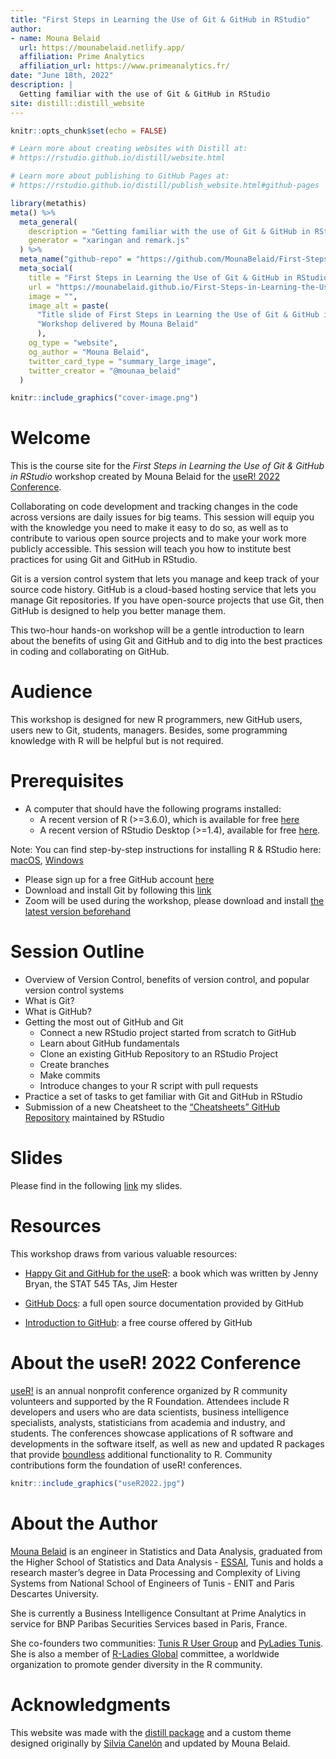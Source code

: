 ```yaml
---
title: "First Steps in Learning the Use of Git & GitHub in RStudio"
author: 
- name: Mouna Belaid
  url: https://mounabelaid.netlify.app/
  affiliation: Prime Analytics
  affiliation_url: https://www.primeanalytics.fr/
date: "June 18th, 2022"
description: |
  Getting familiar with the use of Git & GitHub in RStudio
site: distill::distill_website
---
```


```r
knitr::opts_chunk$set(echo = FALSE)

# Learn more about creating websites with Distill at:
# https://rstudio.github.io/distill/website.html

# Learn more about publishing to GitHub Pages at:
# https://rstudio.github.io/distill/publish_website.html#github-pages
```

```r
library(metathis)
meta() %>%
  meta_general(
    description = "Getting familiar with the use of Git & GitHub in RStudio",
    generator = "xaringan and remark.js"
  ) %>% 
  meta_name("github-repo" = "https://github.com/MounaBelaid/First-Steps-in-Learning-the-Use-of-Git-and-GitHub-in-RStudio") %>% 
  meta_social(
    title = "First Steps in Learning the Use of Git & GitHub in RStudio",
    url = "https://mounabelaid.github.io/First-Steps-in-Learning-the-Use-of-Git-and-GitHub-in-RStudio/",
    image = "",
    image_alt = paste(
      "Title slide of First Steps in Learning the Use of Git & GitHub in RStudio",
      "Workshop delivered by Mouna Belaid"
      ),
    og_type = "website",
    og_author = "Mouna Belaid",
    twitter_card_type = "summary_large_image",
    twitter_creator = "@mounaa_belaid"
  )
```

```r
knitr::include_graphics("cover-image.png")
```

# Welcome

This is the course site for the _First Steps in Learning the Use of Git & GitHub in RStudio_ workshop created by Mouna Belaid for the [useR! 2022 Conference](https://user2022.r-project.org/about/user/).

Collaborating on code development and tracking changes in the code across versions are daily issues for big teams.
This session will equip you with the knowledge you need to make it easy to do so, as well as to contribute to various open source projects and to make your work more publicly accessible. This session will teach you how to institute best practices for using Git and GitHub in RStudio.

Git is a version control system that lets you manage and keep track of your source code history. GitHub is a cloud-based hosting service that lets you manage Git repositories. If you have open-source projects that use Git, then GitHub is designed to help you better manage them.

This two-hour hands-on workshop will be a gentle introduction to learn about the benefits of using Git and GitHub and to dig into the best practices in coding and collaborating on GitHub.

# Audience

This workshop is designed for new R programmers, new GitHub users, users new to Git, students, managers. Besides, some programming knowledge with R will be helpful but is not required.

# Prerequisites

- A computer that should have the following programs installed:
  - A recent version of R (>=3.6.0), which is available for free [here](https://cloud.r-project.org/)
  - A recent version of RStudio Desktop (>=1.4), available for free [here](https://www.rstudio.com/products/rstudio/download/).
  
Note: You can find step-by-step instructions for installing R & RStudio here: [macOS](https://www.youtube.com/watch?v=GM88tYlEy_g), [Windows](https://www.youtube.com/watch?v=JRKmZK5-6aE)

- Please sign up for a free GitHub account [here](https://github.com/)
- Download and install Git by following this [link](https://git-scm.com/downloads)
- Zoom will be used during the workshop, please download and install [the latest version beforehand](https://zoom.us/download)

# Session Outline

- Overview of Version Control, benefits of version control, and popular version control systems
- What is Git?
- What is GitHub?
- Getting the most out of GitHub and Git
  - Connect a new RStudio project started from scratch to GitHub
  - Learn about GitHub fundamentals
  - Clone an existing GitHub Repository to an RStudio Project
  - Create branches
  - Make commits 
  - Introduce changes to your R script with pull requests
- Practice a set of tasks to get familiar with Git and GitHub in RStudio
- Submission of a new Cheatsheet to the ["Cheatsheets" GitHub Repository](https://github.com/rstudio/cheatsheets) maintained by RStudio

# Slides

Please find in the following [link](slides/Slides.html) my slides.

# Resources

This workshop draws from various valuable resources:

- [Happy Git and GitHub for the useR](https://happygitwithr.com/index.html): a book which was written by Jenny Bryan, the STAT 545 TAs, Jim Hester

- [GitHub Docs](https://docs.github.com/en): a full open source documentation provided by GitHub

- [Introduction to GitHub](https://lab.github.com/githubtraining/introduction-to-github): a free course offered by GitHub


# About the useR! 2022 Conference

[useR!](https://user2022.r-project.org/) is an annual nonprofit conference organized by R community volunteers and supported by the R Foundation. Attendees include R developers and users who are data scientists, business intelligence specialists, analysts, statisticians from academia and industry, and students. The conferences showcase applications of R software and developments in the software itself, as well as new and updated R packages that provide [boundless](https://cran.r-project.org/web/packages/) additional functionality to R. Community contributions form the foundation of useR! conferences.

<aside>
```r
knitr::include_graphics("useR2022.jpg")
```
</aside>

# About the Author

[Mouna Belaid](https://mounabelaid.netlify.app/) is an engineer in Statistics and Data Analysis, graduated from the Higher School of Statistics and Data Analysis - [ESSAI](http://www.essai.rnu.tn/en/), Tunis and holds a research master’s degree in Data Processing and Complexity of Living Systems from National School of Engineers of Tunis - ENIT and Paris Descartes University. 

She is currently a Business Intelligence Consultant at Prime Analytics in service for BNP Paribas Securities Services based in Paris, France. 

She co-founders two communities: [Tunis R User Group](https://www.meetup.com/tunis-r-user-group) and [PyLadies Tunis](https://www.meetup.com/pyladies-tunis/). She is also a member of [R-Ladies Global](https://rladies.org/) committee, a worldwide organization to promote gender diversity in the R community.

# Acknowledgments {.appendix}

This website was made with the [distill package](https://rstudio.github.io/distill/) and a custom theme designed originally by [Silvia Canelón](https://www.silviacanelon.com/) and updated by Mouna Belaid.
